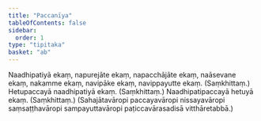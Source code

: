 ```yaml
---
title: "Paccanīya"
tableOfContents: false
sidebar:
  order: 1
type: "tipitaka"
basket: "ab"
---
```



<DynamicBreadcrumb />

<Division number="27">

<Paragraph number="1308">
Naadhipatiyā ekaṃ, napurejāte ekaṃ, napacchājāte ekaṃ, naāsevane ekaṃ, nakamme ekaṃ, navipāke ekaṃ, navippayutte ekaṃ. (Saṃkhittaṃ.)
</Paragraph>

<Paragraph number="1309">
Hetupaccayā naadhipatiyā ekaṃ. (Saṃkhittaṃ.)
</Paragraph>

<Paragraph number="1310">
Naadhipatipaccayā hetuyā ekaṃ. (Saṃkhittaṃ.)
</Paragraph>

<Paragraph number="1311">
(Sahajātavāropi paccayavāropi nissayavāropi saṃsaṭṭhavāropi sampayuttavāropi paṭiccavārasadisā vitthāretabbā.)
</Paragraph>
</Division>